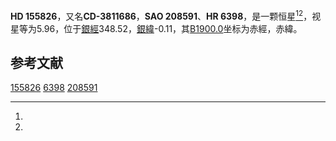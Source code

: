 {{Starbox begin
| name = HD 155826
}}
{{Starbox observe
| epoch = [[J2000.0|J2000.0]]
| constell = {{星座名待查}}<ref name=SIMBAD>{{cite web
 | url=http://simbad.u-strasbg.fr/simbad/sim-id?Ident=HR+6398
 | title =Pulsating variable Star
 | publisher=Centre de Données astronomiques de Strasbourg
 | work=SIMBAD
 | accessdate=2012-07-13}}</ref><ref name=DATA>{{cite web
 | url=http://vizier.u-strasbg.fr/viz-bin/VizieR-5?-out.add=.&-source=5050&-corr=PK=HR&-out.max=9999&HR=6398
 | title=VizieR Detailed Page
 | accessdate=2012-07-13
 | archive-date=2016-03-04
 | archive-url=https://web.archive.org/web/20160304201234/http://vizier.u-strasbg.fr/viz-bin/VizieR-5?-out.add=.&-source=5050&-corr=PK=HR&-out.max=9999&HR=6398
 | dead-url=no
 }}</ref>
| 星官 = 
| ra = {{RA|17|15|35.9}}<ref name=SIMBAD /><ref name=DATA />
| dec = {{DEC|-38|35|38}}<ref name=SIMBAD /><ref name=DATA />
| appmag_v = 5.96<ref name=SIMBAD /><ref name=DATA />
}}
{{Starbox character
| class = F7V+G2V<ref name=SIMBAD /><ref name=DATA />
| b-v = 0.58<ref name=SIMBAD /><ref name=DATA />
| u-b = 0.11<ref name=SIMBAD /><ref name=DATA />
| r-i = <ref name=SIMBAD /><ref name=DATA />
| variable = 
}}
{{Starbox astrometry
| radial_v = 0.11
| prop_mo_ra = -54
| parallax = 0.042
| p_error = 
}}
{{Starbox catalog
| names =CD-3811686，[[SAO星表|SAO]] 208591，[[HD星表|HD]] 155826，[[HR星表|HR]] 6398}}
{{Starbox reference |Simbad=HR+6398}}
{{Starbox end}}

'''HD 155826'''，又名'''CD-3811686'''，'''SAO 208591'''、'''HR 6398'''，是一颗恒星<ref name=SIMBAD /><ref name=DATA />，视星等为5.96，位于[[銀道座標系|銀經]]348.52，[[銀道座標系|銀緯]]-0.11，其[[B1900.0|B1900.0]]坐标为赤經{{RA|17|8|45.9}}，赤緯{{DEC|-38|-0.11|2}}。

== 参考文献 ==
{{reflist}}

{{star-stub}}

[[Category:HD和HDE天體|155826]]
[[Category:HR天體|6398]]
[[Category:SAO天體|208591]]